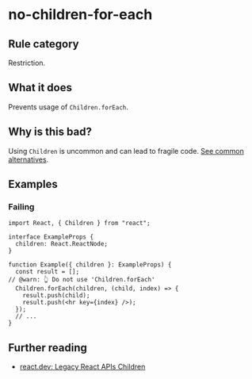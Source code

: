 # no-children-for-each

## Rule category

Restriction.

## What it does

Prevents usage of `Children.forEach`.

## Why is this bad?

Using `Children` is uncommon and can lead to fragile code. [See common alternatives](https://react.dev/reference/react/Children#alternatives).

## Examples

### Failing

```tsx twoslash
import React, { Children } from "react";

interface ExampleProps {
  children: React.ReactNode;
}

function Example({ children }: ExampleProps) {
  const result = [];
// @warn: 👆 Do not use 'Children.forEach'
  Children.forEach(children, (child, index) => {
    result.push(child);
    result.push(<hr key={index} />);
  });
  // ...
}
```

## Further reading

- [react.dev: Legacy React APIs Children](https://react.dev/reference/react/Children)
